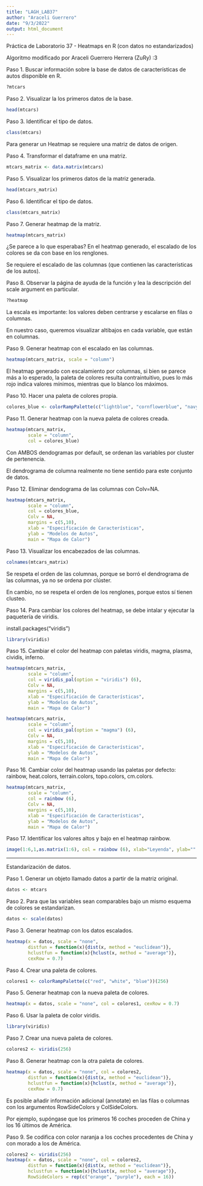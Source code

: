 ```yaml
---
title: "LAGH_LAB37"
author: "Araceli Guerrero"
date: "9/3/2022"
output: html_document
---
```


Práctica de Laboratorio 37 - Heatmaps en R (con datos no estandarizados)

Algoritmo modificado por Araceli Guerrero Herrera (ZuRy) :3


Paso 1. Buscar información sobre la base de datos de características de autos disponible en R.
```r
?mtcars

```

Paso 2. Visualizar la los primeros datos de la base.
```r
head(mtcars)

```

Paso 3. Identificar el tipo de datos.
```r
class(mtcars)

```

Para generar un Heatmap se requiere una matriz de datos de origen.

Paso 4. Transformar el dataframe en una matriz.
```r
mtcars_matrix <- data.matrix(mtcars)

```

Paso 5. Visualizar los primeros datos de la matriz generada.
```r
head(mtcars_matrix)

```

Paso 6. Identificar el tipo de datos.
```r
class(mtcars_matrix)

```

Paso 7. Generar heatmap de la matriz.
```r
heatmap(mtcars_matrix)

```

¿Se parece a lo que esperabas? En el heatmap generado, el escalado de los colores se da con base en los renglones.

Se requiere el escalado de las columnas (que contienen las características de los autos).

Paso 8. Observar la página de ayuda de la función y lea la descripción del scale argument en particular.
```r
?heatmap

```

La escala es importante: los valores deben centrarse y escalarse en filas o columnas.

En nuestro caso, queremos visualizar altibajos en cada variable, que están en columnas.

Paso 9. Generar heatmap con el escalado en las columnas.
```r
heatmap(mtcars_matrix, scale = "column")

```

El heatmap generado con escalamiento por columnas, si bien se parece más a lo esperado, la paleta de colores resulta contraintuitivo, pues lo más rojo indica valores mínimos, mientras que lo blanco los máximos.

Paso 10. Hacer una paleta de colores propia.
```r
colores_blue <- colorRampPalette(c("lightblue", "cornflowerblue", "navyblue"))(256)

```

Paso 11. Generar heatmap con la nueva paleta de colores creada.
```r
heatmap(mtcars_matrix, 
        scale = "column",
        col = colores_blue)

```

Con AMBOS dendogramas por default, se ordenan las variables por cluster de pertenencia.

El dendrograma de columna realmente no tiene sentido para este conjunto de datos.

Paso 12. Eliminar dendograma de las columnas con Colv=NA.
```r
heatmap(mtcars_matrix, 
        scale = "column",
        col = colores_blue,
        Colv = NA,
        margins = c(5,10),
        xlab = "Especificación de Características",
        ylab = "Modelos de Autos",
        main = "Mapa de Calor")

```

Paso 13. Visualizar los encabezados de las columnas.
```r
colnames(mtcars_matrix)

```

Se respeta el orden de las columnas, porque se borró el dendrograma de las columnas, ya no se ordena por clúster.

En cambio, no se respeta el orden de los renglones, porque estos sí tienen clusteo.

Paso 14. Para cambiar los colores del heatmap, se debe intalar y ejecutar la paquetería de viridis.

install.packages("viridis")
```r
library(viridis)

```

Paso 15. Cambiar el color del heatmap con paletas viridis, magma, plasma, cividis, inferno.
```r
heatmap(mtcars_matrix, 
        scale = "column",
        col = viridis_pal(option = "viridis") (6),
        Colv = NA,
        margins = c(5,10),
        xlab = "Especificación de Características",
        ylab = "Modelos de Autos",
        main = "Mapa de Calor")

```

```r
heatmap(mtcars_matrix, 
        scale = "column",
        col = viridis_pal(option = "magma") (6),
        Colv = NA,
        margins = c(5,10),
        xlab = "Especificación de Características",
        ylab = "Modelos de Autos",
        main = "Mapa de Calor")

```

Paso 16. Cambiar color del heatmap usando las paletas por defecto: rainbow, heat.colors, terrain.colors, topo.colors, cm.colors.
```r
heatmap(mtcars_matrix, 
        scale = "column",
        col = rainbow (6),
        Colv = NA,
        margins = c(5,10),
        xlab = "Especificación de Características",
        ylab = "Modelos de Autos",
        main = "Mapa de Calor")

```

Paso 17. Identificar los valores altos y bajo en el heatmap rainbow.
```r
image(1:6,1,as.matrix(1:6), col = rainbow (6), xlab="Leyenda", ylab="", xaxt="n", yaxt="n", bty="n")

```

----------------------------------------------------------------------------------------------------------

Estandarización de datos.

Paso 1. Generar un objeto llamado datos a partir de la matriz original.
```r
datos <- mtcars

```

Paso 2. Para que las variables sean comparables bajo un mismo esquema de colores se estandarizan.
```r
datos <- scale(datos)

```

Paso 3. Generar heatmap con los datos escalados.
```r
heatmap(x = datos, scale = "none",
        distfun = function(x){dist(x, method = "euclidean")},
        hclustfun = function(x){hclust(x, method = "average")},
        cexRow = 0.7)

```

Paso 4. Crear una paleta de colores.
```r
colores1 <- colorRampPalette(c("red", "white", "blue"))(256)

```

Paso 5. Generar heatmap con la nueva paleta de colores.
```r
heatmap(x = datos, scale = "none", col = colores1, cexRow = 0.7)

```

Paso 6. Usar la paleta de color viridis.
```r
library(viridis)

```

Paso 7. Crear una nueva paleta de colores.
```r
colores2 <- viridis(256)

```

Paso 8. Generar heatmap con la otra paleta de colores.
```r
heatmap(x = datos, scale = "none", col = colores2,
        distfun = function(x){dist(x, method = "euclidean")},
        hclustfun = function(x){hclust(x, method = "average")},
        cexRow = 0.7)

```

Es posible añadir información adicional (annotate) en las filas o columnas con los argumentos RowSideColors y ColSideColors. 

Por ejemplo, supóngase que los primeros 16 coches proceden de China y los 16 últimos de América.

Paso 9. Se codifica con color naranja a los coches procedentes de China y con morado a los de América.
```r
colores2 <- viridis(256)
heatmap(x = datos, scale = "none", col = colores2,
        distfun = function(x){dist(x, method = "euclidean")},
        hclustfun = function(x){hclust(x, method = "average")},
        RowSideColors = rep(c("orange", "purple"), each = 16))

```
